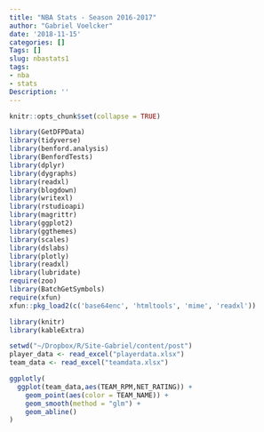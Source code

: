 ```yaml
---
title: "NBA Stats - Season 2016-2017"
author: "Gabriel Voelcker"
date: '2018-11-15'
categories: []
Tags: []
slug: nbastats1
tags:
- nba
- stats
Description: ''
---
```


```r
knitr::opts_chunk$set(collapse = TRUE)
```

```r
library(GetDFPData)
library(tidyverse)
library(benford.analysis)
library(BenfordTests)
library(dplyr)
library(dygraphs)
library(readxl)
library(blogdown)
library(writexl)
library(rstudioapi)
library(magrittr)
library(ggplot2)
library(ggthemes)
library(scales)
library(dslabs)
library(plotly)
library(readxl)
library(lubridate)
require(zoo)
library(BatchGetSymbols)
require(xfun)
xfun::pkg_load2(c('base64enc', 'htmltools', 'mime', 'readxl'))

library(knitr)
library(kableExtra)

```


```r
setwd("~/Dropbox/R/Site-Gabriel/content/post")
player_data <- read_excel("playerdata.xlsx")
team_data <- read_excel("teamdata.xlsx")

ggplotly(
  ggplot(team_data,aes(TEAM_RPM,NET_RATING)) +
    geom_point(aes(color = TEAM_NAME)) +
    geom_smooth(method = "glm") +
    geom_abline()
)

```